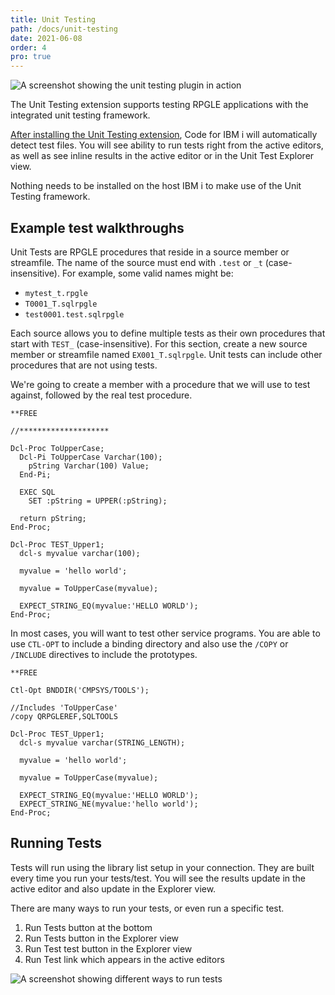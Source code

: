 ```yaml
---
title: Unit Testing
path: /docs/unit-testing
date: 2021-06-08
order: 4
pro: true
---
```


![A screenshot showing the unit testing plugin in action](./unit-testing-1.png)

The Unit Testing extension supports testing RPGLE applications with the integrated unit testing framework.

[After installing the Unit Testing extension](https://code.ileditor.dev/download), Code for IBM i will automatically detect test files. You will see ability to run tests right from the active editors, as well as see inline results in the active editor or in the Unit Test Explorer view.

Nothing needs to be installed on the host IBM i to make use of the Unit Testing framework.

## Example test walkthroughs

Unit Tests are RPGLE procedures that reside in a source member or streamfile. The name of the source must end with `.test` or `_t` (case-insensitive). For example, some valid names might be:

* `mytest_t.rpgle`
* `T0001_T.sqlrpgle`
* `test0001.test.sqlrpgle`

Each source allows you to define multiple tests as their own procedures that start with `TEST_` (case-insensitive). For this section, create a new source member or streamfile named `EX001_T.sqlrpgle`. Unit tests can include other procedures that are not using tests.

We're going to create a member with a procedure that we will use to test against, followed by the real test procedure.

```rpgle
**FREE

//********************

Dcl-Proc ToUpperCase;
  Dcl-Pi ToUpperCase Varchar(100);
    pString Varchar(100) Value;
  End-Pi;

  EXEC SQL
    SET :pString = UPPER(:pString);

  return pString;
End-Proc;

Dcl-Proc TEST_Upper1;
  dcl-s myvalue varchar(100);

  myvalue = 'hello world';

  myvalue = ToUpperCase(myvalue);

  EXPECT_STRING_EQ(myvalue:'HELLO WORLD');
End-Proc;
```

In most cases, you will want to test other service programs. You are able to use `CTL-OPT` to include a binding directory and also use the `/COPY` or `/INCLUDE` directives to include the prototypes.

```rpgle
**FREE

Ctl-Opt BNDDIR('CMPSYS/TOOLS');

//Includes 'ToUpperCase'
/copy QRPGLEREF,SQLTOOLS

Dcl-Proc TEST_Upper1;
  dcl-s myvalue varchar(STRING_LENGTH);

  myvalue = 'hello world';

  myvalue = ToUpperCase(myvalue);

  EXPECT_STRING_EQ(myvalue:'HELLO WORLD');
  EXPECT_STRING_NE(myvalue:'hello world');
End-Proc;
```

## Running Tests

Tests will run using the library list setup in your connection. They are built every time you run your tests/test. You will see the results update in the active editor and also update in the Explorer view.

There are many ways to run your tests, or even run a specific test.

1. Run Tests button at the bottom
2. Run Tests button in the Explorer view
3. Run Test test button in the Explorer view
4. Run Test link which appears in the active editors

![A screenshot showing different ways to run tests](./unit-testing-2.png)